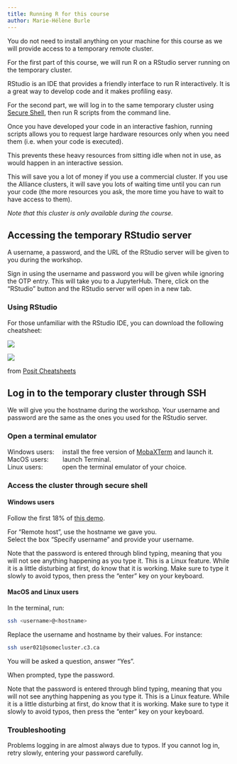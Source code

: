 ```yaml
---
title: Running R for this course
author: Marie-Hélène Burle
---
```


:::{.def}

You do not need to install anything on your machine for this course as we will provide access to a temporary remote cluster.

For the first part of this course, we will run R on a RStudio server running on the temporary cluster.

:::{.note}

RStudio is an IDE that provides a friendly interface to run R interactively. It is a great way to develop code and it makes profiling easy.

:::

For the second part, we will log in to the same temporary cluster using [Secure Shell](https://en.wikipedia.org/wiki/Secure_Shell), then run R scripts from the command line.

:::{.note}

Once you have developed your code in an interactive fashion, running scripts allows you to request large hardware resources only when you need them (i.e. when your code is executed).

This prevents these heavy resources from sitting idle when not in use, as would happen in an interactive session.

This will save you a lot of money if you use a commercial cluster. If you use the Alliance clusters, it will save you lots of waiting time until you can run your code (the more resources you ask, the more time you have to wait to have access to them).

:::

*Note that this cluster is only available during the course.*

:::

## Accessing the temporary RStudio server

:::{.example}

A username, a password, and the URL of the RStudio server will be given to you during the workshop.

:::

Sign in using the username and password you will be given while ignoring the OTP entry. This will take you to a JupyterHub. There, click on the "RStudio" button and the RStudio server will open in a new tab.

### Using RStudio

For those unfamiliar with the RStudio IDE, you can download the following cheatsheet:

[![](img/rstudio-ide_1.jpg)](https://posit.co/wp-content/uploads/2022/10/rstudio-ide-1.pdf)

![](img/rstudio-ide_2.jpg)

:::{.caption}

from [Posit Cheatsheets](https://posit.co/resources/cheatsheets/)

:::

## Log in to the temporary cluster through SSH

:::{.example}

We will give you the hostname during the workshop. Your username and password are the same as the ones you used for the RStudio server.

:::

### Open a terminal emulator

Windows users: &emsp;install the free version of [MobaXTerm](https://mobaxterm.mobatek.net/download.html) and launch it. \
MacOS users: &emsp;&emsp;launch Terminal. \
Linux users: &emsp;&emsp;&ensp;&nbsp;open the terminal emulator of your choice.

### Access the cluster through secure shell

#### Windows users

Follow the first 18% of [this demo](https://mobaxterm.mobatek.net/demo.html).

For "Remote host", use the hostname we gave you. \
Select the box "Specify username" and provide your username.

:::{.note}

Note that the password is entered through blind typing, meaning that you will not see anything happening as you type it. This is a Linux feature. While it is a little disturbing at first, do know that it is working. Make sure to type it slowly to avoid typos, then press the "enter" key on your keyboard.

:::

#### MacOS and Linux users

In the terminal, run:

```.bash
ssh <username>@<hostname>
```

:::{.note}

Replace the username and hostname by their values. For instance:

```.bash
ssh user021@somecluster.c3.ca
```

:::

You will be asked a question, answer "Yes".

When prompted, type the password.

:::{.note}

Note that the password is entered through blind typing, meaning that you will not see anything happening as you type it. This is a Linux feature. While it is a little disturbing at first, do know that it is working. Make sure to type it slowly to avoid typos, then press the "enter" key on your keyboard.

:::

### Troubleshooting

Problems logging in are almost always due to typos. If you cannot log in, retry slowly, entering your password carefully.
